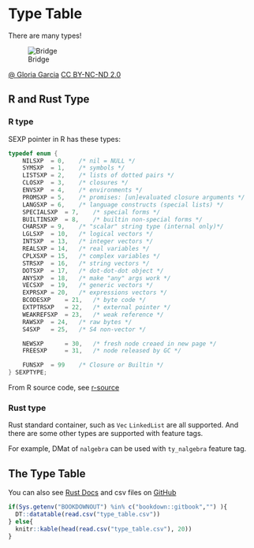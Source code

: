 # Type Table

There are many types!

![Bridge](./images/bridge.jpg)

[@ Gloria Garcia](https://www.flickr.com/photos/kitkit201/16133394909/in/photostream/)
[CC BY-NC-ND 2.0](https://creativecommons.org/licenses/by-nc-nd/2.0/)

## R and Rust Type

### R type

SEXP pointer in R has these types:

```c
typedef enum {
    NILSXP	= 0,	/* nil = NULL */
    SYMSXP	= 1,	/* symbols */
    LISTSXP	= 2,	/* lists of dotted pairs */
    CLOSXP	= 3,	/* closures */
    ENVSXP	= 4,	/* environments */
    PROMSXP	= 5,	/* promises: [un]evaluated closure arguments */
    LANGSXP	= 6,	/* language constructs (special lists) */
    SPECIALSXP	= 7,	/* special forms */
    BUILTINSXP	= 8,	/* builtin non-special forms */
    CHARSXP	= 9,	/* "scalar" string type (internal only)*/
    LGLSXP	= 10,	/* logical vectors */
    INTSXP	= 13,	/* integer vectors */
    REALSXP	= 14,	/* real variables */
    CPLXSXP	= 15,	/* complex variables */
    STRSXP	= 16,	/* string vectors */
    DOTSXP	= 17,	/* dot-dot-dot object */
    ANYSXP	= 18,	/* make "any" args work */
    VECSXP	= 19,	/* generic vectors */
    EXPRSXP	= 20,	/* expressions vectors */
    BCODESXP	= 21,	/* byte code */
    EXTPTRSXP	= 22,	/* external pointer */
    WEAKREFSXP	= 23,	/* weak reference */
    RAWSXP	= 24,	/* raw bytes */
    S4SXP	= 25,	/* S4 non-vector */

    NEWSXP      = 30,   /* fresh node creaed in new page */
    FREESXP     = 31,   /* node released by GC */

    FUNSXP	= 99	/* Closure or Builtin */
} SEXPTYPE;
```

From R source code, see [r-source](https://github.com/wch/r-source/blob/10617567bb97827f4b68b375e67f409f6013d93b/src/include/Rinternals.h#L148-L178)

### Rust type 

Rust standard container, such as `Vec` `LinkedList` are all supported. And there are some other types are supported with feature tags.

For example, DMat of `nalgebra` can be used with `ty_nalgebra` feature tag.

## The Type Table

You can also see [Rust Docs](http://docs.rustr.org/rustr/traits/trait.RNew.html) and csv files on [GitHub](https://github.com/rustr/book/blob/master/type_table.csv) 

```r
if(Sys.getenv("BOOKDOWNOUT") %in% c("bookdown::gitbook","") ){
  DT::datatable(read.csv("type_table.csv"))
} else{
  knitr::kable(head(read.csv("type_table.csv"), 20))
}
```

